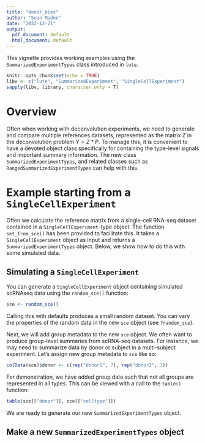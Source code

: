 ```yaml
---
title: "donor_bias"
author: "Sean Maden"
date: "2022-12-21"
output:
  pdf_document: default
  html_document: default
---
```


This vignette provides working examples using the `SummarizedExperimentTypes`
class introduced in `lute`.

```r
knitr::opts_chunk$set(echo = TRUE)
libv <- c("lute", "SummarizedExperiment", "SingleCellExperiment")
sapply(libv, library, character.only = T)
```

# Overview

Often when working with deconvolution experiments, we need to generate and compare
multiple references datasets, represented as the matrix $Z$ in the deconvolution
problem $Y = Z * P$. To manage this, it is convenient to have a devoted object
class specifically for containing the type-level signals and important summary
information. The new class `SummarizedExperimentTypes`, and related classes such
as `RangedSummarizedExperimentTypes` can help with this.

# Example starting from a `SingleCellExperiment`

Often we calculate the reference matrix from a single-cell RNA-seq dataset contained
in a `SingleCellExperiment`-type object. The function `set_from_sce()` has been
provided to facilitate this. It takes a `SingleCellExperiment` object as input and
returns a `SummarizedExperimentTypes` object. Below, we show how to do this with 
some simulated data.

## Simulating a `SingleCellExperiment`

You can generate a `SingleCellExperiment` object containing simulated scRNAseq
data using the `random_sce()` function:

```r
sce <- random_sce()
```

Calling this with defaults produces a small random dataset. You can vary the 
properties of the random data in the new `sce` object (see `?random_sce`).

Next, we will add group metadata to the new `sce` object. We often want to 
produce group-level summaries from scRNA-seq datasets. For instance, we may need
to summarize data by donor or subject in a multi-subject experiment. Let's assign
new group metadata to `sce` like so:

```r
colData(sce)$donor <- c(rep("donor1", 7), rep("donor2", 3))
```

For demonstration, we have added group data such that not all groups are represented
in all types. This can be viewed with a call to the `table()` function:

```r
table(sce[["donor"]], sce[["celltype"]])
```

We are ready to generate our new `SummarizedExperimentTypes` object.

## Make a new `SummarizedExperimentTypes` object





